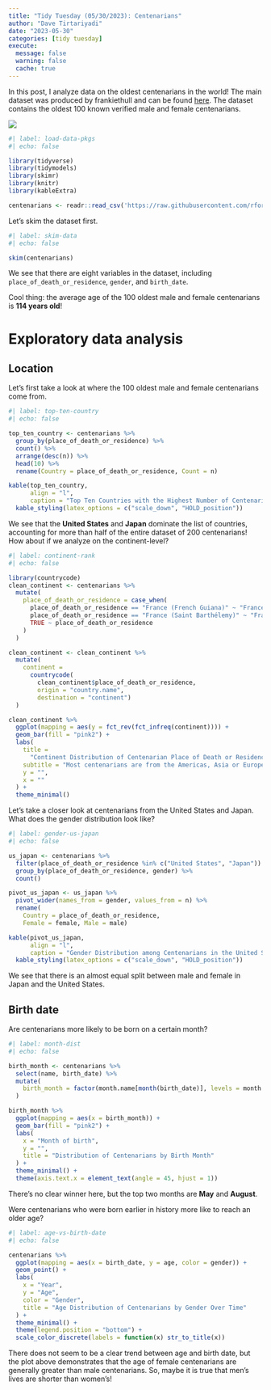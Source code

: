 ```yaml
---
title: "Tidy Tuesday (05/30/2023): Centenarians"
author: "Dave Tirtariyadi"
date: "2023-05-30"
categories: [tidy tuesday]
execute: 
  message: false
  warning: false
  cache: true
---
```


In this post, I analyze data on the oldest centenarians in the world! The main dataset was produced by frankiethull and can be found [here](https://github.com/rfordatascience/tidytuesday/tree/master/data/2023/2023-05-30). The dataset contains the oldest 100 known verified male and female centenarians.

![](old-pic.jpg)

```r
#| label: load-data-pkgs
#| echo: false

library(tidyverse)
library(tidymodels)
library(skimr)
library(knitr)
library(kableExtra)

centenarians <- readr::read_csv('https://raw.githubusercontent.com/rfordatascience/tidytuesday/master/data/2023/2023-05-30/centenarians.csv')

```

Let's skim the dataset first.

```r
#| label: skim-data
#| echo: false

skim(centenarians)
```

We see that there are eight variables in the dataset, including `place_of_death_or_residence`, `gender`, and `birth_date`.

Cool thing: the average age of the 100 oldest male and female centenarians is **114 years old**!

# Exploratory data analysis

## Location

Let's first take a look at where the 100 oldest male and female centenarians come from.

```r
#| label: top-ten-country
#| echo: false

top_ten_country <- centenarians %>% 
  group_by(place_of_death_or_residence) %>% 
  count() %>% 
  arrange(desc(n)) %>% 
  head(10) %>% 
  rename(Country = place_of_death_or_residence, Count = n)

kable(top_ten_country,
      align = "l",
      caption = "Top Ten Countries with the Highest Number of Centenarians") %>% 
  kable_styling(latex_options = c("scale_down", "HOLD_position"))
```

We see that the **United States** and **Japan** dominate the list of countries, accounting for more than half of the entire dataset of 200 centenarians! How about if we analyze on the continent-level?

```r
#| label: continent-rank
#| echo: false

library(countrycode)
clean_continent <- centenarians %>% 
  mutate(
    place_of_death_or_residence = case_when(
      place_of_death_or_residence == "France (French Guiana)" ~ "France",
      place_of_death_or_residence == "France (Saint Barthélemy)" ~ "France",
      TRUE ~ place_of_death_or_residence
    )
  )

clean_continent <- clean_continent %>% 
  mutate(
    continent = 
      countrycode(
        clean_continent$place_of_death_or_residence, 
        origin = "country.name", 
        destination = "continent")
  )

clean_continent %>% 
  ggplot(mapping = aes(y = fct_rev(fct_infreq(continent)))) + 
  geom_bar(fill = "pink2") +
  labs(
    title = 
      "Continent Distribution of Centenarian Place of Death or Residence",
    subtitle = "Most centenarians are from the Americas, Asia or Europe",
    y = "",
    x = ""
  ) +
  theme_minimal()
```

Let's take a closer look at centenarians from the United States and Japan. What does the gender distribution look like?

```r
#| label: gender-us-japan
#| echo: false

us_japan <- centenarians %>% 
  filter(place_of_death_or_residence %in% c("United States", "Japan")) %>% 
  group_by(place_of_death_or_residence, gender) %>% 
  count()

pivot_us_japan <- us_japan %>%
  pivot_wider(names_from = gender, values_from = n) %>% 
  rename(
    Country = place_of_death_or_residence, 
    Female = female, Male = male)

kable(pivot_us_japan,
      align = "l",
      caption = "Gender Distribution among Centenarians in the United States and Japan") %>% 
  kable_styling(latex_options = c("scale_down", "HOLD_position"))
```

We see that there is an almost equal split between male and female in Japan and the United States. 

## Birth date

Are centenarians more likely to be born on a certain month?

```r
#| label: month-dist
#| echo: false

birth_month <- centenarians %>% 
  select(name, birth_date) %>% 
  mutate(
    birth_month = factor(month.name[month(birth_date)], levels = month.name)
  )

birth_month %>% 
  ggplot(mapping = aes(x = birth_month)) +
  geom_bar(fill = "pink2") +
  labs(
    x = "Month of birth",
    y = "",
    title = "Distribution of Centenarians by Birth Month"
  ) +
  theme_minimal() +
  theme(axis.text.x = element_text(angle = 45, hjust = 1))
```

There's no clear winner here, but the top two months are **May** and **August**.

Were centenarians who were born earlier in history more like to reach an older age?

```r
#| label: age-vs-birth-date
#| echo: false

centenarians %>%
  ggplot(mapping = aes(x = birth_date, y = age, color = gender)) +
  geom_point() +
  labs(
    x = "Year",
    y = "Age",
    color = "Gender",
    title = "Age Distribution of Centenarians by Gender Over Time"
  ) +
  theme_minimal() +
  theme(legend.position = "bottom") +
  scale_color_discrete(labels = function(x) str_to_title(x))
```

There does not seem to be a clear trend between age and birth date, but the plot above demonstrates that the age of female centenarians are generally greater than male centenarians. So, maybe it is true that men's lives are shorter than women's!
